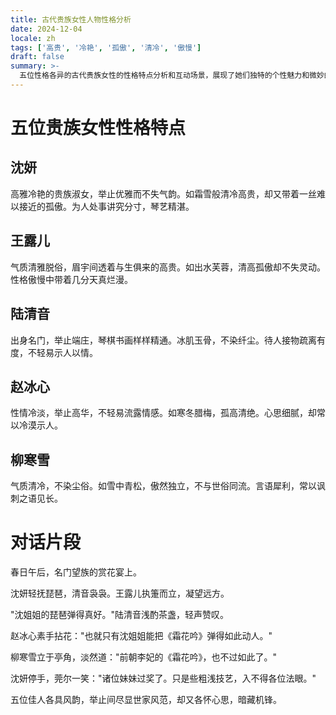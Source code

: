 ---
title: 古代贵族女性人物性格分析
date: 2024-12-04
locale: zh
tags: ['高贵', '冷艳', '孤傲', '清冷', '傲慢']
draft: false
summary: >-
  五位性格各异的古代贵族女性的性格特点分析和互动场景，展现了她们独特的个性魅力和微妙的人际关系。
---

# 五位贵族女性性格特点

## 沈妍
高雅冷艳的贵族淑女，举止优雅而不失气韵。如霜雪般清冷高贵，却又带着一丝难以接近的孤傲。为人处事讲究分寸，琴艺精湛。

## 王露儿
气质清雅脱俗，眉宇间透着与生俱来的高贵。如出水芙蓉，清高孤傲却不失灵动。性格傲慢中带着几分天真烂漫。

## 陆清音
出身名门，举止端庄，琴棋书画样样精通。冰肌玉骨，不染纤尘。待人接物疏离有度，不轻易示人以情。

## 赵冰心
性情冷淡，举止高华，不轻易流露情感。如寒冬腊梅，孤高清绝。心思细腻，却常以冷漠示人。

## 柳寒雪
气质清冷，不染尘俗。如雪中青松，傲然独立，不与世俗同流。言语犀利，常以讽刺之语见长。

# 对话片段

春日午后，名门望族的赏花宴上。

沈妍轻抚琵琶，清音袅袅。王露儿执箑而立，凝望远方。

"沈姐姐的琵琶弹得真好。"陆清音浅酌茶盏，轻声赞叹。

赵冰心素手拈花："也就只有沈姐姐能把《霜花吟》弹得如此动人。"

柳寒雪立于亭角，淡然道："前朝李妃的《霜花吟》，也不过如此了。"

沈妍停手，莞尔一笑："诸位妹妹过奖了。只是些粗浅技艺，入不得各位法眼。"

五位佳人各具风韵，举止间尽显世家风范，却又各怀心思，暗藏机锋。